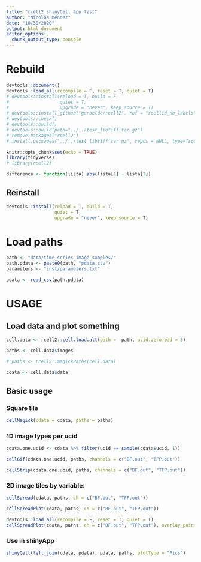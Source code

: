 ```yaml
---
title: "rcell2 shinyCell app test"
author: "Nicolás Méndez"
date: "10/30/2020"
output: html_document
editor_options: 
  chunk_output_type: console
---
```


# Rebuild

```r
devtools::document()
devtools::load_all(recompile = F, reset = T, quiet = T)
# devtools::install(reload = T, build = F,
#                   quiet = T,
#                   upgrade = "never", keep_source = T)
# devtools::install_github("gerbeldo/rcell2", ref = "rcellid_no_labels")
# devtools::check()
# devtools::build()
# devtools::build(path="../../test_libtiff.tar.gz")
# remove.packages("rcell2")
# install.packages("../../test_libtiff.tar.gz", repos = NULL, type="source", clean = TRUE)
```

```r
knitr::opts_chunk$set(echo = TRUE)
library(tidyverse)
# library(rcell2)

difference <- function(lista) abs(lista[1] - lista[2])
```

## Reinstall

```r
devtools::install(reload = T, build = T,
                  quiet = T,
                  upgrade = "never", keep_source = T)
```

# Load paths

```r
path <- "data/time_series_image_samples/"
path.pdata <- paste0(path, "pdata.csv")
parameters <- "inst/parameters.txt"

pdata <- read_csv(path.pdata)
```

# USAGE

## Load data and plot something

```r
cell.data <- rcell2::cell.load.alt(path =  path, ucid.zero.pad = 5)

paths <- cell.data$images

# paths <- rcell2::magickPaths(cell.data)

cdata <- cell.data$data
```

## Basic usage

### Square tile

```r
cellMagick(cdata = cdata, paths = paths)
```

### 1D image types per ucid

```r
cdata.one.ucid <- cdata %>% filter(ucid == sample(cdata$ucid, 1))

cellGif(cdata.one.ucid, paths, channels = c("BF.out", "TFP.out"))

cellStrip(cdata.one.ucid, paths, channels = c("BF.out", "TFP.out"))
```

### 2D image tiles by variable:

```r
cellSpread(cdata, paths, ch = c("BF.out", "TFP.out"))

cellSpreadPlot(cdata, paths, ch = c("BF.out", "TFP.out"))

devtools::load_all(recompile = F, reset = T, quiet = T)
cellSpreadPlot(cdata, paths, ch = c("BF.out", "TFP.out"), overlay_points = T)
```

### Use in shinyApp

```r
shinyCell(left_join(cdata, pdata), pdata, paths, plotType = "Pics")
```


